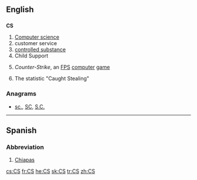 {{also|Appendix:Variations of "cs"}}
==English==

==={{initialism}}===
'''CS'''

# [[computer science|Computer science]]
# customer service
# [[controlled substance]]
# Child Support
# {{computer games}} ''Counter-Strike'', an [[FPS]] [[computer]] [[game]]
# {{baseball}} The statistic "Caught Stealing"

===Anagrams===
* [[sc.#English|sc.]], [[SC#English|SC]], [[S.C.#English|S.C.]]


----

==Spanish==

===Abbreviation===
{{infl|es|abbreviation}}

# [[Chiapas]] {{gloss|Mexican state}}

[[cs:CS]]
[[fr:CS]]
[[he:CS]]
[[sk:CS]]
[[tr:CS]]
[[zh:CS]]